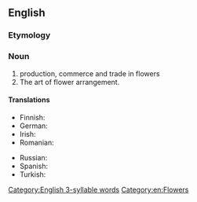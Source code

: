 ==English==
{{wikipedia}}

===Etymology===
{{suffix|en|florist|ry}}

===Noun===
{{en-noun|-}}

# production, commerce and trade in flowers
# The art of flower arrangement.

====Translations====
{{trans-top|production, commerce and trade in flowers}}
* Finnish: {{t|fi|floristiikka}}
* German: {{t+|de|Floristik|f}}
* Irish: {{t|ga|bláthadóireacht|f}}
* Romanian: {{t|ro|floristică|f}}
{{trans-mid}}
* Russian: {{t+|ru|флори́стика|f}}
* Spanish: {{t+|es|floristería|f}}
* Turkish: {{t+|tr|çiçekçilik}}
{{trans-bottom}}

[[Category:English 3-syllable words]]
[[Category:en:Flowers]]